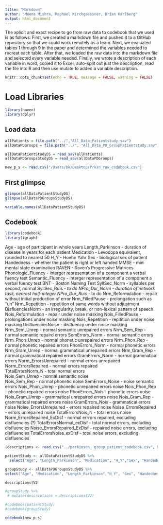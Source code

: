 ```yaml
---
title: "Markdown"
author: "Meena Mishra, Raphael Kirchgaessner, Brian Karlberg"
output: html_document
---
```


The xplicit and exact recipe to go from raw data to codebook that we used is as follows. First, we created a markdown file and pushed it to a GitHub repository so that we could work remotely as a team. Next, we evaluated tables 1 through 9 in the paper and determined the variables needed to recreat each table. After that, we loaded the raw data into the markdown file and selected every variable needed. Finally, we wrote a description of each variable in word, copied it to Excel, auto-split out just the description, read the file into R and then use mutate to added a variable description.

```r
knitr::opts_chunk$set(echo = TRUE, message = FALSE, warning = FALSE)
```

# Load Libraries
```r
library(haven)
library(dplyr)
```
 


## Load data
```r


allPatients = file.path("../","All_Data_Patientstudy.sav")
allDataPDGroups = file.path("../", "All_Data_PD_GroupPatientstudy.sav")

allDataPatientStudyDS = read_sav(allPatients)
allDataPDGroupsStudyDS = read_sav(allDataPDGroups)

new_p_s <- read.csv("/Users/bk/Desktop/Prksn_raw_codebook.csv")

```


## First glimpse
```r
glimpse(allDataPatientStudyDS)
glimpse(allDataPDGroupsStudyDS)
```
```r
variable.names(allDataPatientStudyDS)
```

## Codebook

```r
library(codebook)
library(igraph)

```
Age - age of participant in whole years
Length_Parkinson - duration of disease in years for each patient
Medication - Levodopa equivalent, rounded to nearest 50
H_Y - Hoehn Yahr
Sex - biological sex of patient
Handedness - whether the patient is right or left handed
MMSE - mini mental state examination
RAVEN - Raven's Progressive Matrices
Phonologic_Fluency - interger representation of a component a verbal fuency test
Semantic_Fluency - interger representation of a component a verbal fuency test
BNT - Boston Naming Test
SyllSec_Norm - syllables per second, normal
SyllSec_Ruis - *to do
NPro_Dur_Norm - duration of network task, nearest half-integer
NPro_Dur_Ruis - *to do
Nrm_Reformulation - repair without initial production of error
Nrm_FilledPause - prolongation such as "uh"
Nrm_Repetition - repetition of same words without adjustment
DisfluenciesNorm - an irregularity, break, or non-lexical pattern of speech\
Nois_Reformulation - repair under noise masking
Nois_FilledPause - prolongations under noise masking
Nois_Repetition - repitition under noise masking
DisfluenciesNoise - disfluency under noise masking
Nrm_Sem_Unrep - normal semantic unrepaired errors
Nrm_Sem_Rep - normal semantic repaird errors
SemErrors_Norm - normal semantic errors
Nrm_Phon_Unrep - normal phonetic unrepaired errors
Nrm_Phon_Rep - normal phonetic repaired errors
PhonErrors_Norm - normal phonetic errors
Nrm_Gram_Unrep - normal grammatical unrepaired errors
Nrm_Gram_Rep - normal grammatical repaired errors
GramErrors_Norm - normal grammatical errors
Norm_ErrorsUnrepaired - normal errors unrepaired
Norm_ErrorsRepaired - normal errors repaired  
TotalErrorsNorm_N - total normal errors  
Nois_Sem_Unrep - normal semantic noise  
Nois_Sem_Rep - normal phonetic noise
SemErrors_Noise - noise semantic errors
Nois_Phon_Unrep - phonetic unrepaired errors noise
Nois_Phon_Rep - phonetic repaired errors noise
PhonErrors_Nois - phonetic errors noise
Nois_Gram_Unrep - grammatical unrepaired errors noise
Nois_Gram_Rep - grammatical repaired errors noise
GramErrors_Nois - grammatical errors noise
Noise_ErrorsUnrepaired - errors repaired noise
Noise_ErrorsRepaired - errors unrepaired noise
TotalErrorsNois_N - total errors noise
Norm_ErrorsRepaired_ExDisf - normal errrors repaired, excluding disfluencies (?)
TotalErrorsNormal_exDisf - total normal errors, excluding disfluencies
Noise_ErrorsRepaired_ExDisf - repaired noise errors, excluding disfluencies
TotalErrorsNoise_exDisf - total noise errors, excluding disfluencies

```r
(descriptions <- read.csv("../parkinson_ group_patient_codebook.csv", header = FALSE))
```


```r

patientStudy <- allDataPatientStudyDS %>%
  select("Age", "Length_Parkinson", "Medication", "H_Y","Sex", "Handedness", "MMSE","RAVEN", "Phonologic_Fluency", "Semantic_Fluency", "BNT", "SyllSec_Norm", "SyllSec_Ruis", "NPro_Dur_Norm", "NPro_Dur_Ruis", "Nrm_Reformulation", "Nrm_FilledPause", "Nrm_Repetition", "DisfluenciesNorm", "Nois_Reformulation", "Nois_FilledPause", "Nois_Repetition", "DisfluenciesNoise", "Nrm_Sem_Unrep", "Nrm_Sem_Rep", "SemErrors_Norm", "Nrm_Phon_Unrep", "Nrm_Phon_Rep", "PhonErrors_Norm", "Nrm_Gram_Unrep", "Nrm_Gram_Rep", "GramErrors_Norm", "Norm_ErrorsUnrepaired", "Norm_ErrorsRepaired", "TotalErrorsNorm_N", "Nois_Sem_Unrep", "Nois_Sem_Rep", "SemErrors_Noise", "Nois_Phon_Unrep", "Nois_Phon_Rep", "PhonErrors_Nois", "Nois_Gram_Unrep", "Nois_Gram_Rep", "GramErrors_Nois", "Noise_ErrorsUnrepaired", "Noise_ErrorsRepaired", "TotalErrorsNois_N", "Norm_ErrorsRepaired_ExDisf", "TotalErrorsNormal_exDisf", "Noise_ErrorsRepaired_ExDisf", "TotalErrorsNoise_exDisf")

```

```r
groupStudy <- allDataPDGroupsStudyDS %>%
select("Age", "Medication", "Length_Parkinson","H_Y", "Sex", "Handedness", "MMSE", "RAVEN", "Phonologic_Fluency", "BNT", "SyllSec_Norm", "SyllSec_Ruis", "NPro_Dur_Norm", "NPro_Dur_Ruis", "Nrm_Reformulation", "Nrm_FilledPause", "Nrm_Repetition", "DisfluenciesNorm", "Nois_Reformulation", "Nois_FilledPause", "Nois_Repetition", "DisfluenciesNoise", "Nrm_Sem_Unrep", "Nrm_Sem_Rep", "SemErrors_Norm", "Nrm_Phon_Unrep", "Nrm_Phon_Rep", "PhonErrors_Norm", "Nrm_Gram_Unrep", "Nrm_Gram_Rep", "GramErrors_Norm", "Norm_ErrorsUnrepaired", "Norm_ErrorsRepaired", "TotalErrorsNorm_N", "Nois_Sem_Unrep", "Nois_Sem_Rep", "SemErrors_Noise", "Nois_Phon_Unrep", "Nois_Phon_Rep", "PhonErrors_Nois", "Nois_Gram_Unrep", "Nois_Gram_Rep", "GramErrors_Nois", "Noise_ErrorsUnrepaired", "Noise_ErrorsRepaired", "TotalErrorsNois_N", "Norm_ErrorsRepaired_ExDisf", "TotalErrorsNormal_exDisf", "Noise_ErrorsRepaired_ExDisf", "TotalErrorsNoise_exDisf")

```


```r
descriptions$V2
```

```r
#groupStudy %>%
 # mutate(descriptions = descriptions$V2)
```


```r
#codebook(patientStudy)
#codebook(groupStudy)
```

```r
codebook(new_p_s)
```

